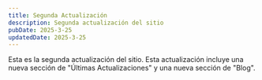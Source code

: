 ```yaml
---
title: Segunda Actualización
description: Segunda actualización del sitio
pubDate: 2025-3-25
updatedDate: 2025-3-25
---
```


Esta es la segunda actualización del sitio. Esta actualización incluye una nueva sección de "Últimas Actualizaciones" y una nueva sección de "Blog".